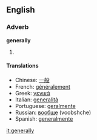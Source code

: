 ==English==
===Adverb===
'''generally'''

# {{stub}}

====Translations====
*Chinese: [[一般]]
*French: [[généralement]]
*Greek: [[γενικά]]
*Italian: [[generalità]]
*Portuguese: [[geralmente]]
*Russian: [[вообще]] (voobshche)
*Spanish: [[generalmente]]

[[it:generally]]